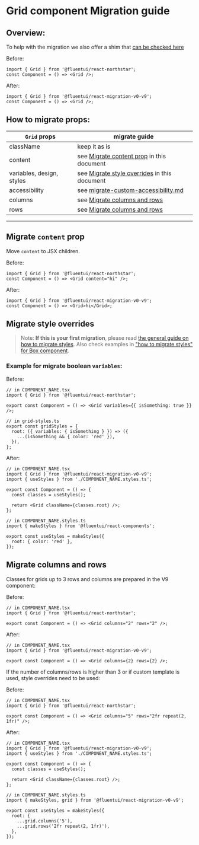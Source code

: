 
<Meta title="Concepts/Migration/from v0/Components/Grid Migration" />

# Grid component Migration guide

## Overview:

To help with the migration we also offer a shim that [can be checked here](/docs/migration-shims-v0-gridshim--default)

Before:

```tsx
import { Grid } from '@fluentui/react-northstar';
const Component = () => <Grid />;
```

After:

```tsx
import { Grid } from '@fluentui/react-migration-v0-v9';
const Component = () => <Grid />;
```

## How to migrate props:

| `Grid` props              | migrate guide                                                                                            |
| ------------------------- | -------------------------------------------------------------------------------------------------------- |
| className                 | keep it as is                                                                                            |
| content                   | see [Migrate content prop](#migrate-content-prop) in this document                                       |
| variables, design, styles | see [Migrate style overrides](#migrate-style-overrides) in this document                                 |
| accessibility             | see [migrate-custom-accessibility.md](?path=/docs/concepts-migration-from-v0-custom-accessibility--page) |
| columns                   | see [Migrate columns and rows](#migrate-columns-and-rows)                                                |
| rows                      | see [Migrate columns and rows](#migrate-columns-and-rows)                                                |

---

## Migrate `content` prop

Move `content` to JSX children.

Before:

```tsx
import { Grid } from '@fluentui/react-northstar';
const Component = () => <Grid content="hi" />;
```

After:

```tsx
import { Grid } from '@fluentui/react-migration-v0-v9';
const Component = () => <Grid>hi</Grid>;
```

## Migrate style overrides

> Note: **If this is your first migration**, please read [the general guide on how to migrate styles](?path=/docs/concepts-migration-from-v0-custom-style-overrides--page). Also check examples in ["how to migrate styles" for Box component](./migrate-Box.md#Migrate-style-overrides).

### Example for migrate boolean `variables`:

Before:

```tsx
// in COMPONENT_NAME.tsx
import { Grid } from '@fluentui/react-northstar';

export const Component = () => <Grid variables={{ isSomething: true }} />;

// in grid-styles.ts
export const gridStyles = {
  root: ({ variables: { isSomething } }) => ({
    ...(isSomething && { color: 'red' }),
  }),
};
```

After:

```tsx
// in COMPONENT_NAME.tsx
import { Grid } from '@fluentui/react-migration-v0-v9';
import { useStyles } from './COMPONENT_NAME.styles.ts';

export const Component = () => {
  const classes = useStyles();

  return <Grid className={classes.root} />;
};
```

```tsx
// in COMPONENT_NAME.styles.ts
import { makeStyles } from '@fluentui/react-components';

export const useStyles = makeStyles({
  root: { color: 'red' },
});
```

## Migrate columns and rows

Classes for grids up to 3 rows and columns are prepared in the V9 component:

Before:

```tsx
// in COMPONENT_NAME.tsx
import { Grid } from '@fluentui/react-northstar';

export const Component = () => <Grid columns="2" rows="2" />;
```

After:

```tsx
// in COMPONENT_NAME.tsx
import { Grid } from '@fluentui/react-migration-v0-v9';

export const Component = () => <Grid columns={2} rows={2} />;
```

If the number of columns/rows is higher than 3 or if custom template is used, style overrides need to be used:

Before:

```tsx
// in COMPONENT_NAME.tsx
import { Grid } from '@fluentui/react-northstar';

export const Component = () => <Grid columns="5" rows="2fr repeat(2, 1fr)" />;
```

After:

```tsx
// in COMPONENT_NAME.tsx
import { Grid } from '@fluentui/react-migration-v0-v9';
import { useStyles } from './COMPONENT_NAME.styles.ts';

export const Component = () => {
  const classes = useStyles();

  return <Grid className={classes.root} />;
};
```

```tsx
// in COMPONENT_NAME.styles.ts
import { makeStyles, grid } from '@fluentui/react-migration-v0-v9';

export const useStyles = makeStyles({
  root: {
    ...grid.columns('5'),
    ...grid.rows('2fr repeat(2, 1fr)'),
  },
});
```
